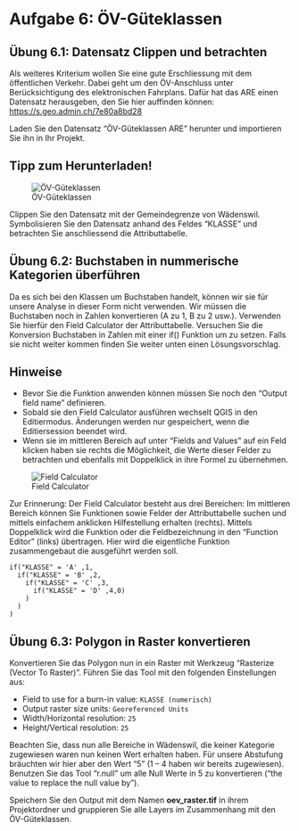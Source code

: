 # Aufgabe 6: ÖV-Güteklassen {#sec-netzwerk-iii-oev}

## Übung 6.1: Datensatz Clippen und betrachten

Als weiteres Kriterium wollen Sie eine gute Erschliessung mit dem öffentlichen Verkehr. Dabei geht um den ÖV-Anschluss unter Berücksichtigung des elektronischen Fahrplans. Dafür hat das ARE einen Datensatz herausgeben, den Sie hier auffinden können: [https://s.geo.admin.ch/7e80a8bd28](https://s.geo.admin.ch/7e80a8bd28)

Laden Sie den Datensatz "ÖV-Güteklassen ARE" herunter und importieren Sie ihn in Ihr Projekt. 

:::{.callout-tip}

## Tipp zum Herunterladen!

![ÖV-Güteklassen](figures/openData.jpg)

:::

Clippen Sie den Datensatz mit der Gemeindegrenze von Wädenswil. Symbolisieren Sie den Datensatz anhand des Feldes "KLASSE" und betrachten Sie anschliessend die Attributtabelle.

## Übung 6.2: Buchstaben in nummerische Kategorien überführen

Da es sich bei den Klassen um Buchstaben handelt, können wir sie für unsere Analyse in dieser Form nicht verwenden. Wir müssen die Buchstaben noch in Zahlen konvertieren (A zu 1, B zu 2 usw.). Verwenden Sie hierfür den Field Calculator der Attributtabelle. Versuchen Sie die Konversion Buchstaben in Zahlen mit einer if() Funktion um zu setzen. Falls sie nicht weiter kommen finden Sie weiter unten einen Lösungsvorschlag.

:::{.callout-tip}

## Hinweise

- Bevor Sie die Funktion anwenden können müssen Sie noch den "Output field name" definieren.
- Sobald sie den Field Calculator ausführen wechselt QGIS in den Editiermodus. Änderungen werden nur gespeichert, wenn die Editiersession beendet wird.
- Wenn sie im mittleren Bereich auf unter "Fields and Values" auf ein Feld klicken haben sie rechts die Möglichkeit, die Werte dieser Felder zu betrachten und ebenfalls mit Doppelklick in ihre Formel zu übernehmen.

![Field Calculator](figures/fieldCalc.jpg){#fig-field-calculator}

Zur Erinnerung: Der Field Calculator besteht aus drei Bereichen: Im mittleren Bereich können Sie Funktionen sowie Felder der Attributtabelle suchen und mittels einfachem anklicken Hilfestellung erhalten (rechts). Mittels Doppelklick wird die Funktion oder die Feldbezeichnung in den "Function Editor" (links) übertragen. Hier wird die eigentliche Funktion zusammengebaut die ausgeführt werden soll.

:::
    
:::{.callout-note collapse="true"}

```
if("KLASSE" = 'A' ,1,
  if("KLASSE" = 'B' ,2,
    if("KLASSE" = 'C' ,3,
      if("KLASSE" = 'D' ,4,0)
    )
  )
)
```

:::

## Übung 6.3: Polygon in Raster konvertieren {#sec-ex-polygon-to-raster}

Konvertieren Sie das Polygon nun in ein Raster mit Werkzeug "Rasterize (Vector To Raster)". Führen Sie das Tool mit den folgenden Einstellungen aus:

- Field to use for a burn-in value: `KLASSE (numerisch)`
- Output raster size units: `Georeferenced Units`
- Width/Horizontal resolution: `25`
- Height/Vertical resolution: `25`

<!-- Verweis auf die neu erstellte Spalte unter "Attribute" sowie der Zellgrösse 25 (Meter) aus. Falls das Tool nicht ausgeführt wird: lesen sie die Fehlermeldung und versuchen sie die Anweisung zu befolgen. -->

Beachten Sie, dass nun alle Bereiche in Wädenswil, die keiner Kategorie zugewiesen waren nun keinen Wert erhalten haben. Für unsere Abstufung bräuchten wir hier aber den Wert "5" (1 – 4 haben wir bereits zugewiesen). Benutzen Sie das Tool "r.null" um alle Null Werte in 5 zu konvertieren ("the value to replace the null value by").

<!-- Clippen sie den Output anschliessen mit dem Werkezeug "Clip raster by mask layer". Aus bisher unerklärlichen Gründen werden nach diesem Schritt 0-Werte erzeugt (alle Bereiche innerhalb des Raster-Extent aber ausserhalb des Polygons). Diese sollten aber NULL sein, nicht 0. Führen Sie deshalb das Tool "r.null" nochmals aus und setzen Sie bei "List of cell values to be set to NULL" den Wert 0 ein. -->

Speichern Sie den Output mit dem Namen **oev_raster.tif** in ihrem Projektordner und gruppieren Sie alle Layers im Zusammenhang mit den ÖV-Güteklassen.